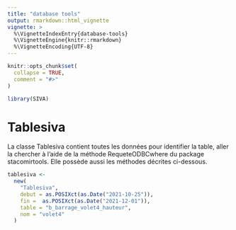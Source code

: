 ```yaml
---
title: "database tools"
output: rmarkdown::html_vignette
vignette: >
  %\VignetteIndexEntry{database-tools}
  %\VignetteEngine{knitr::rmarkdown}
  %\VignetteEncoding{UTF-8}
---
```


```r
knitr::opts_chunk$set(
  collapse = TRUE,
  comment = "#>"
)
```

```r
library(SIVA)
```

<!-- WARNING - This vignette is generated by {fusen} from /dev/flat_databasetools.Rmd: do not edit by hand -->

<!-- TODO generate examples dev -->



# Tablesiva

La classe Tablesiva contient toutes les données pour identifier la table, aller la chercher à l'aide de la méthode RequeteODBCwhere du package stacomirtools.
Elle possède aussi les méthodes décrites ci-dessous.
    

  

```r
tablesiva <-
  new(
    "Tablesiva",
    debut = as.POSIXct(as.Date("2021-10-25")),
    fin =  as.POSIXct(as.Date("2021-12-01")),
    table = "b_barrage_volet4_hauteur",
    nom = "volet4"
  )

```

  

  



